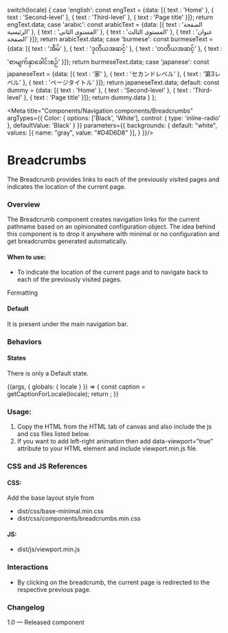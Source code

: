 
  switch(locale) {
    case 'english': const engText = {data: [{
    text : 'Home'
  },
  {
    text : 'Second-level'
  },
  {
    text : 'Third-level'
  },
  {
    text : 'Page title'
  }]}; return engText.data;
    case 'arabic': const arabicText = {data: [{
    text : 'الصفحة الرئيسية'
  },
  {
    text : 'المستوى الثاني'
  },
  {
    text : 'المستوى الثالث'
  },
  {
    text : 'عنوان الصفحة'
  }]}; return arabicText.data;
    case 'burmese': const burmeseText = {data: [{
    text : 'အိမ်'
  },
  {
    text : 'ဒုတိယအဆင့်'
  },
  {
    text : 'တတိယအဆင့်'
  },
  {
    text : 'စာမျက်နှာခေါင်းစဉ်'
  }]}; return burmeseText.data;
    case 'japanese': const japaneseText = {data: [{
    text : '家'
  },
  {
    text : 'セカンドレベル'
  },
  {
    text : '第3レベル'
  },
  {
    text : 'ページタイトル'
  }]}; return japaneseText.data;
    default:
      const dummy =  {data: [{
    text : 'Home'
  },
  {
    text : 'Second-level'
  },
  {
    text : 'Third-level'
  },
  {
    text : 'Page title'
  }]};
  return dummy.data
  }
};

<Meta title="Components/Navigation components/Breadcrumbs" 
  argTypes={{
    Color: {
      options: ['Black', 'White'],
      control: { type: 'inline-radio' },
      defaultValue: 'Black'
    }
  }}
  parameters={{
    backgrounds: {
      default: "white",
      values: [{ name: "gray", value: "#D4D6D8" }],
    }
  }}/>

# Breadcrumbs
The Breadcrumb provides links to each of the previously visited pages and indicates the location of the current page.

### Overview
The Breadcrumb component creates navigation links for the current pathname based on an opinionated configuration object. The idea behind this component is to drop it anywhere with minimal or no configuration and get breadcrumbs generated automatically. 

#### When to use:
- To indicate the location of the current page and to navigate back to each of the previously visited pages.

Formatting
#### Default
It is present under the main navigation bar.

### Behaviors
#### States 
There is only a Default state.

<Canvas>
<Story name="Breadcrumbs" parameters={{ backgrounds: { default: "gray" } }}>
  {(args, { globals: { locale } }) => {
    const caption = getCaptionForLocale(locale);
    return <Breadcrumbcomponent data={caption} {...args} ></Breadcrumbcomponent>;
  }}
</Story>
</Canvas>

### Usage:
1. Copy the HTML from the HTML tab of canvas and also include the js and css files listed below.
2. If you want to add left-right animation then add data-viewport=”true” attribute to your HTML element and include viewport.min.js file.

### CSS and JS References

#### CSS:
Add the base layout style from 

- dist/css/base-minimal.min.css
- dist/css/components/breadcrumbs.min.css

#### JS:
- dist/js/viewport.min.js

### Interactions
- By clicking on the breadcrumb, the current page is redirected to the respective previous page.

### Changelog
1.0 — Released component
